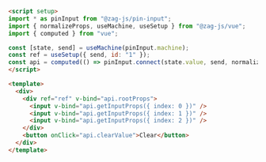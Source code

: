 ```md
<script setup>
import * as pinInput from "@zag-js/pin-input";
import { normalizeProps, useMachine, useSetup } from "@zag-js/vue";
import { computed } from "vue";

const [state, send] = useMachine(pinInput.machine);
const ref = useSetup({ send, id: "1" });
const api = computed(() => pinInput.connect(state.value, send, normalizeProps));
</script>

<template>
  <div>
    <div ref="ref" v-bind="api.rootProps">
      <input v-bind="api.getInputProps({ index: 0 })" />
      <input v-bind="api.getInputProps({ index: 1 })" />
      <input v-bind="api.getInputProps({ index: 2 })" />
    </div>
    <button onClick="api.clearValue">Clear</button>
  </div>
</template>
```
